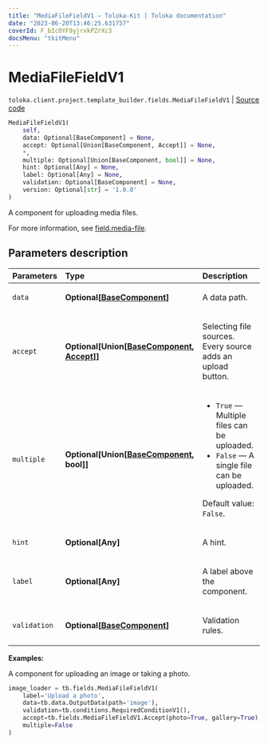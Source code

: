 ```yaml
---
title: "MediaFileFieldV1 — Toloka-Kit | Toloka documentation"
date: "2023-06-20T13:46:25.631757"
coverId: F_bIcOYF9yjrxkPZrXc3
docsMenu: "tkitMenu"
---
```


# MediaFileFieldV1

`toloka.client.project.template_builder.fields.MediaFileFieldV1` | [Source code](https://github.com/Toloka/toloka-kit/blob/v1.2.0/src/client/project/template_builder/fields.py#L332)

```python
MediaFileFieldV1(
    self,
    data: Optional[BaseComponent] = None,
    accept: Optional[Union[BaseComponent, Accept]] = None,
    *,
    multiple: Optional[Union[BaseComponent, bool]] = None,
    hint: Optional[Any] = None,
    label: Optional[Any] = None,
    validation: Optional[BaseComponent] = None,
    version: Optional[str] = '1.0.0'
)
```

A component for uploading media files.

For more information, see [field.media-file](/docs/template-builder/reference/field.media-file).

## Parameters description

| Parameters | Type | Description |
| :----------| :----| :-----------|
`data`|**Optional\[[BaseComponent](/docs/toloka-kit/reference/toloka.client.project.template_builder.base.BaseComponent)\]**|<p>A data path.</p>
`accept`|**Optional\[Union\[[BaseComponent](/docs/toloka-kit/reference/toloka.client.project.template_builder.base.BaseComponent), [Accept](/docs/toloka-kit/reference/toloka.client.project.template_builder.fields.MediaFileFieldV1.Accept)\]\]**|<p>Selecting file sources. Every source adds an upload button.</p>
`multiple`|**Optional\[Union\[[BaseComponent](/docs/toloka-kit/reference/toloka.client.project.template_builder.base.BaseComponent), bool\]\]**|<ul> <li>`True` — Multiple files can be uploaded.</li> <li>`False` — A single file can be uploaded.</li> </ul> <p>Default value: `False`.</p>
`hint`|**Optional\[Any\]**|<p>A hint.</p>
`label`|**Optional\[Any\]**|<p>A label above the component.</p>
`validation`|**Optional\[[BaseComponent](/docs/toloka-kit/reference/toloka.client.project.template_builder.base.BaseComponent)\]**|<p>Validation rules.</p>

**Examples:**

A component for uploading an image or taking a photo.

```python
image_loader = tb.fields.MediaFileFieldV1(
    label='Upload a photo',
    data=tb.data.OutputData(path='image'),
    validation=tb.conditions.RequiredConditionV1(),
    accept=tb.fields.MediaFileFieldV1.Accept(photo=True, gallery=True),
    multiple=False
)
```